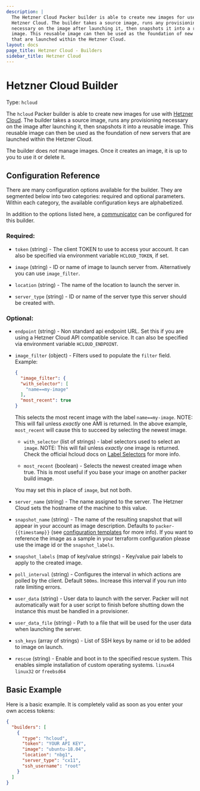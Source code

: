 ```yaml
---
description: |
  The Hetzner Cloud Packer builder is able to create new images for use with the
  Hetzner Cloud. The builder takes a source image, runs any provisioning
  necessary on the image after launching it, then snapshots it into a reusable
  image. This reusable image can then be used as the foundation of new servers
  that are launched within the Hetzner Cloud.
layout: docs
page_title: Hetzner Cloud - Builders
sidebar_title: Hetzner Cloud
---
```


# Hetzner Cloud Builder

Type: `hcloud`

The `hcloud` Packer builder is able to create new images for use with [Hetzner
Cloud](https://www.hetzner.cloud). The builder takes a source image, runs any
provisioning necessary on the image after launching it, then snapshots it into
a reusable image. This reusable image can then be used as the foundation of new
servers that are launched within the Hetzner Cloud.

The builder does _not_ manage images. Once it creates an image, it is up to you
to use it or delete it.

## Configuration Reference

There are many configuration options available for the builder. They are
segmented below into two categories: required and optional parameters. Within
each category, the available configuration keys are alphabetized.

In addition to the options listed here, a
[communicator](/docs/templates/communicator) can be configured for this
builder.

### Required:

- `token` (string) - The client TOKEN to use to access your account. It can
  also be specified via environment variable `HCLOUD_TOKEN`, if set.

- `image` (string) - ID or name of image to launch server from. Alternatively
  you can use `image_filter`.

- `location` (string) - The name of the location to launch the server in.

- `server_type` (string) - ID or name of the server type this server should
  be created with.

### Optional:

- `endpoint` (string) - Non standard api endpoint URL. Set this if you are
  using a Hetzner Cloud API compatible service. It can also be specified via
  environment variable `HCLOUD_ENDPOINT`.

- `image_filter` (object) - Filters used to populate the `filter`
  field. Example:

  ```json
  {
    "image_filter": {
    "with_selector": [
      "name==my-image"
    ],
    "most_recent": true
  }
  ```

  This selects the most recent image with the label `name==my-image`. NOTE:
  This will fail unless _exactly_ one AMI is returned. In the above example,
  `most_recent` will cause this to succeed by selecting the newest image.

  - `with_selector` (list of strings) - label selectors used to select an
    `image`. NOTE: This will fail unless _exactly_ one image is returned.
    Check the official hcloud docs on
    [Label Selectors](https://docs.hetzner.cloud/#overview-label-selector)
    for more info.

  - `most_recent` (boolean) - Selects the newest created image when true.
    This is most useful if you base your image on another packer build image.

  You may set this in place of `image`, but not both.

- `server_name` (string) - The name assigned to the server. The Hetzner Cloud
  sets the hostname of the machine to this value.

- `snapshot_name` (string) - The name of the resulting snapshot that will
  appear in your account as image description. Defaults to `packer-{{timestamp}}` (see
  [configuration templates](/docs/templates/engine) for more info). If you want to reference the image as a sample in your terraform configuration please use the image id or the `snapshot_labels`.

- `snapshot_labels` (map of key/value strings) - Key/value pair labels to
  apply to the created image.

- `poll_interval` (string) - Configures the interval in which actions are
  polled by the client. Default `500ms`. Increase this interval if you run
  into rate limiting errors.

- `user_data` (string) - User data to launch with the server. Packer will not
  automatically wait for a user script to finish before shutting down the
  instance this must be handled in a provisioner.

- `user_data_file` (string) - Path to a file that will be used for the user
  data when launching the server.

- `ssh_keys` (array of strings) - List of SSH keys by name or id to be added
  to image on launch.

- `rescue` (string) - Enable and boot in to the specified rescue system. This
  enables simple installation of custom operating systems. `linux64`
  `linux32` or `freebsd64`

## Basic Example

Here is a basic example. It is completely valid as soon as you enter your own
access tokens:

```json
{
  "builders": [
    {
      "type": "hcloud",
      "token": "YOUR API KEY",
      "image": "ubuntu-18.04",
      "location": "nbg1",
      "server_type": "cx11",
      "ssh_username": "root"
    }
  ]
}
```
